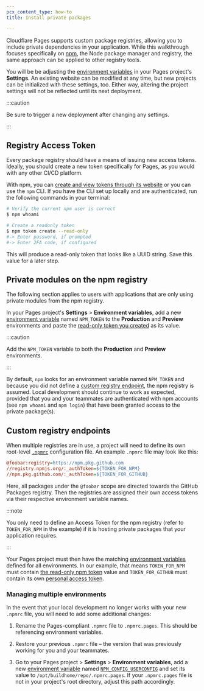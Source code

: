 ```yaml
---
pcx_content_type: how-to
title: Install private packages

---
```


Cloudflare Pages supports custom package registries, allowing you to include private dependencies in your application. While this walkthrough focuses specifically on [npm](https://www.npmjs.com/), the Node package manager and registry, the same approach can be applied to other registry tools.

You will be be adjusting the [environment variables](/pages/configuration/build-configuration/#environment-variables) in your Pages project's **Settings**. An existing website can be modified at any time, but new projects can be initialized with these settings, too. Either way, altering the project settings will not be reflected until its next deployment.

:::caution


Be sure to trigger a new deployment after changing any settings.


:::

## Registry Access Token

Every package registry should have a means of issuing new access tokens. Ideally, you should create a new token specifically for Pages, as you would with any other CI/CD platform.

With npm, you can [create and view tokens through its website](https://docs.npmjs.com/creating-and-viewing-access-tokens) or you can use the `npm` CLI. If you have the CLI set up locally and are authenticated, run the following commands in your terminal:

```sh
# Verify the current npm user is correct
$ npm whoami

# Create a readonly token
$ npm token create --read-only
#-> Enter password, if prompted
#-> Enter 2FA code, if configured
```

This will produce a read-only token that looks like a UUID string. Save this value for a later step.

## Private modules on the npm registry

The following section applies to users with applications that are only using private modules from the npm registry.

In your Pages project's **Settings** > **Environment variables**, add a new [environment variable](/pages/configuration/build-configuration/#environment-variables) named `NPM_TOKEN` to the **Production** and **Preview** environments and paste the [read-only token you created](#registry-access-token) as its value.

:::caution


Add the `NPM_TOKEN` variable to both the **Production** and **Preview** environments.


:::

By default, `npm` looks for an environment variable named `NPM_TOKEN` and because you did not define a [custom registry endpoint](#custom-registry-endpoints), the npm registry is assumed. Local development should continue to work as expected, provided that you and your teammates are authenticated with npm accounts (see `npm whoami` and `npm login`) that have been granted access to the private package(s).

## Custom registry endpoints

When multiple registries are in use, a project will need to define its own root-level [`.npmrc`](https://docs.npmjs.com/cli/v7/configuring-npm/npmrc) configuration file. An example `.npmrc` file may look like this:

```ini
@foobar:registry=https://npm.pkg.github.com
//registry.npmjs.org/:_authToken=${TOKEN_FOR_NPM}
//npm.pkg.github.com/:_authToken=${TOKEN_FOR_GITHUB}
```

Here, all packages under the `@foobar` scope are directed towards the GitHub Packages registry. Then the registries are assigned their own access tokens via their respective environment variable names.

:::note


You only need to define an Access Token for the npm registry (refer to `TOKEN_FOR_NPM` in the example) if it is hosting private packages that your application requires.


:::

Your Pages project must then have the matching [environment variables](/pages/configuration/build-configuration/#environment-variables) defined for all environments. In our example, that means `TOKEN_FOR_NPM` must contain [the read-only npm token](#registry-access-token) value and `TOKEN_FOR_GITHUB` must contain its own [personal access token](https://docs.github.com/en/github/authenticating-to-github/creating-a-personal-access-token#creating-a-token).

### Managing multiple environments

In the event that your local development no longer works with your new `.npmrc` file, you will need to add some additional changes:

1. Rename the Pages-compliant `.npmrc` file to `.npmrc.pages`. This should be referencing environment variables.

2. Restore your previous `.npmrc` file – the version that was previously working for you and your teammates.

3. Go to your Pages project > **Settings** > **Environment variables**, add a new [environment variable](/pages/configuration/build-configuration/#environment-variables) named [`NPM_CONFIG_USERCONFIG`](https://docs.npmjs.com/cli/v6/using-npm/config#npmrc-files) and set its value to `/opt/buildhome/repo/.npmrc.pages`. If your `.npmrc.pages` file is not in your project's root directory, adjust this path accordingly.
